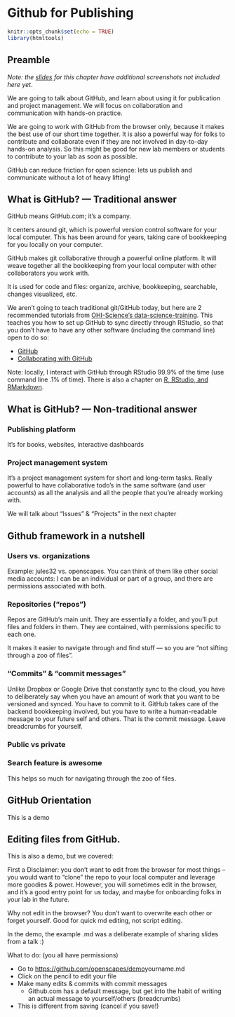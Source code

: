 # Github for Publishing {#github-pub} 

```r
knitr::opts_chunk$set(echo = TRUE)
library(htmltools)
```

<!---

Collaborative tools and shared practices

Maybe that should be the title of this chapter. 

Things to tour/cover:

- Github as a lab
- Google drive as a lab
- Naming things
- WTF, Happy Git With R
- ...

https://bootswatch.com/

--->


## Preamble

*Note: the [slides](https://drive.google.com/open?id=1HQHXlMVgg9lp2IYkzj8LSAG5bjyKFS6g) for this chapter have additional screenshots not included here yet*. 

We are going to talk about GitHub, and learn about using it for publication and project management. We will focus on collaboration and communication with hands-on practice.

We are going to work with GitHub from the browser only, because it makes the best use of our short time together. It is also a powerful way for folks to contribute and collaborate even if they are not involved in day-to-day hands-on analysis. So this might be good for new lab members or students to contribute to your lab as soon as possible. 

GitHub can reduce friction for open science: lets us publish and communicate without a lot of heavy lifting!

## What is GitHub? — Traditional answer

GitHub means GitHub.com; it’s a company. 

It centers around git, which is powerful version control software for your local computer. This has been around for years, taking care of bookkeeping for you locally on your computer. 

GitHub makes git collaborative through a powerful online platform. It will weave together all the bookkeeping from your local computer with other collaborators you work with. 

It is used for code and files: organize,  archive, bookkeeping, searchable,  changes visualized, etc. 

We aren’t going to teach traditional git/GitHub today, but here are 2 recommended tutorials from [OHI-Science’s data-science-training](http://ohi-science.org/data-science-training/). This teaches you how to set up GitHub to sync directly through RStudio, so that you don't have to have any other software (including the command line) open to do so: 

- [GitHub](http://ohi-science.org/data-science-training/github.html)
- [Collaborating with GitHub](http://ohi-science.org/data-science-training/collaborating.html)

Note: locally, I interact with GitHub through RStudio 99.9% of the time (use command line .1% of time). There is also a chapter on [R, RStudio, and RMarkdown](http://ohi-science.org/data-science-training/rstudio.html).

## What is GitHub? — Non-traditional answer

### Publishing platform 

It's for books, websites, interactive dashboards

### Project management system 

It's a project management system for short and long-term tasks. Really powerful to have collaborative todo’s in the same software (and user accounts) as all the analysis and all the people that you're already working with. 

We will talk about “Issues” & “Projects” in the next chapter


## Github framework in a nutshell

### Users vs. organizations

Example: jules32 vs. openscapes. You can think of them like other social media accounts: I can be an individual or part of a group, and there are permissions associated with both.

### Repositories (“repos”)

Repos are GitHub’s main unit. They are essentially a folder, and you'll put files and folders in them. They are contained, with permissions specific to each one. 

It makes it easier to navigate through and find stuff — so you are "not sifting through a zoo of files". 

### “Commits” & “commit messages”

Unlike Dropbox or Google Drive that constantly sync to the cloud, you have to deliberately say when you have an amount of work that you want to be versioned and synced. You have to commit to it. GitHub takes care of the backend bookkeeping involved, but you have to write a human-readable message to your future self and others. That is the commit message. Leave breadcrumbs for yourself.

### Public vs private

### Search feature is awesome

This helps so much for navigating through the zoo of files.

## GitHub Orientation

This is a demo

## Editing files from GitHub. 

This is also a demo, but we covered: 

First a Disclaimer: you don’t want to edit from the browser for most things – you would want to “clone” the repo to your local computer and leverage more goodies & power. However, you will sometimes edit in the browser, and it’s a good entry point for us today, and maybe for onboarding folks in your lab in the future.

Why not edit in the browser? You don’t want to overwrite each other or forget yourself. Good for quick md editing, not script editing.


In the demo, the example .md was a deliberate example of sharing slides from a talk :)

What to do: (you all have permissions)

- Go to <https://github.com/openscapes/demo>yourname.md
- Click on the pencil to edit your file
- Make many edits & commits with commit messages
  - Github.com has a default message, but get into the habit of writing an actual message to yourself/others (breadcrumbs)
- This is different from saving (cancel if you save!)



<!---
Also, let's talk about Google Docs. Embrace technology. Sharing permissions.
How many people use it (your collaborators and beyond)
Sharing permissions

--->



<!---
Assignment idea: 

- Fill out an issue for your lab [like this one](https://github.com/MozillaFestival/open-leaders-6/issues/20)
Setup [like this](https://github.com/MozillaFestival/open-leaders-6/blob/master/.github/ISSUE_TEMPLATE/cohort_e.md)
And check out the [README](https://github.com/MozillaFestival/open-leaders-6#mozilla-open-leaders-6).

--->
